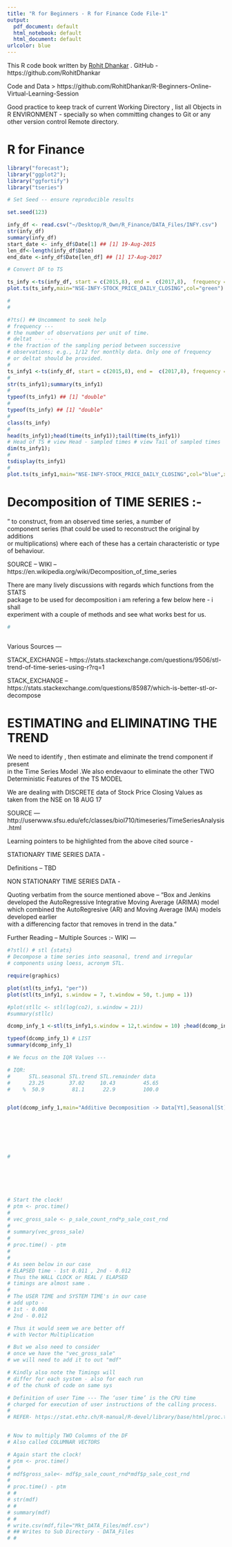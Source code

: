 ```yaml
---
title: "R for Beginners - R for Finance Code File-1"
output:
  pdf_document: default
  html_notebook: default
  html_document: default
urlcolor: blue
---
```



This R code book written by [Rohit Dhankar](https://github.com/RohitDhankar) . GitHub - https://github.com/RohitDhankar 

Code and Data > https://github.com/RohitDhankar/R-Beginners-Online-Virtual-Learning-Session    

Good practice to keep track of current Working Directory , list all Objects in R ENVIRONMENT - specially so when committing changes to Git or any other version control Remote directory. 

# R for Finance

```r

library("forecast");
library("ggplot2");
library("ggfortify") 
library("tseries")


```

```r
# Set Seed -- ensure reproducible results 

set.seed(123)

infy_df <- read.csv("~/Desktop/R_Own/R_Finance/DATA_Files/INFY.csv")
str(infy_df)
summary(infy_df)
start_date <- infy_df$Date[1] ## [1] 19-Aug-2015
len_df<-length(infy_df$Date)
end_date <-infy_df$Date[len_df] ## [1] 17-Aug-2017

# Convert DF to TS 

ts_infy <-ts(infy_df, start = c(2015,8), end =  c(2017,8),  frequency = 12) #
plot.ts(ts_infy,main="NSE-INFY-STOCK_PRICE_DAILY_CLOSING",col="green")

#
#


```

```r
#?ts() ## Uncomment to seek help 
# frequency	---
# the number of observations per unit of time.
# deltat	---
# the fraction of the sampling period between successive 
# observations; e.g., 1/12 for monthly data. Only one of frequency 
# or deltat should be provided.
#
ts_infy1 <-ts(infy_df, start = c(2015,8), end =  c(2017,8), frequency = 24,names = "NSE-INFY-STOCK_PRICE_DAILY_CLOSING") #
#
str(ts_infy1);summary(ts_infy1)
#
typeof(ts_infy1) ## [1] "double"
#
typeof(ts_infy) ## [1] "double"
#
class(ts_infy)
#
head(ts_infy1);head(time(ts_infy1));tail(time(ts_infy1)) 
# Head of TS # view Head - sampled times # view Tail of sampled times
dim(ts_infy1);
#
tsdisplay(ts_infy1)
#
plot.ts(ts_infy1,main="NSE-INFY-STOCK_PRICE_DAILY_CLOSING",col="blue",xlab="YEAR + MONTH",ylab="INFY- DAILY_CLOSING")


```

# Decomposition of TIME SERIES :- 

" to construct, from an observed time series, a number of   
component series (that could be used to reconstruct the original by additions   
or multiplications) where each of these has a certain characteristic or type of behaviour.  

SOURCE -- WIKI -- https://en.wikipedia.org/wiki/Decomposition_of_time_series

 There are many lively discussions with regards which functions from the STATS  
 package to be used for decomposition i am refering a few below here - i shall  
 experiment with a couple of methods and see what works best for us.   
 

```r
#



```
Various Sources ---  

STACK_EXCHANGE --  https://stats.stackexchange.com/questions/9506/stl-trend-of-time-series-using-r?rq=1  

STACK_EXCHANGE --  https://stats.stackexchange.com/questions/85987/which-is-better-stl-or-decompose  


# ESTIMATING and ELIMINATING THE TREND 

We need to identify , then estimate and eliminate the trend component if present  
in the Time Series Model .We also endevaour to eliminate the other TWO   
Deterministic Features of the TS MODEL   

We are dealing with DISCRETE data of Stock Price Closing Values as   
taken from the NSE on 18 AUG 17   

SOURCE --- http://userwww.sfsu.edu/efc/classes/biol710/timeseries/TimeSeriesAnalysis.html

Learning pointers to be highlighted from the above cited source - 

STATIONARY TIME SERIES DATA - 

Definitions -- TBD 

NON STATIONARY TIME SERIES DATA - 

Quoting verbatim from the source mentioned above -- 
"Box and Jenkins developed the AutoRegressive Integrative Moving Average (ARIMA) model  
which combined the AutoRegresive (AR) and Moving Average (MA) models developed earlier  
with a differencing factor that removes in trend in the data.
"

Further Reading -- Multiple Sources :- 
WIKI --- 


```r
#?stl() # stl {stats}
# Decompose a time series into seasonal, trend and irregular 
# components using loess, acronym STL.

require(graphics)

plot(stl(ts_infy1, "per"))
plot(stl(ts_infy1, s.window = 7, t.window = 50, t.jump = 1))

#plot(stllc <- stl(log(co2), s.window = 21))
#summary(stllc)


```



```r
dcomp_infy_1 <-stl(ts_infy1,s.window = 12,t.window = 10) ;head(dcomp_infy_1$time.series) ;str(dcomp_infy_1) 

```



```r

typeof(dcomp_infy_1) # LIST 
summary(dcomp_infy_1)

# We focus on the IQR Values --- 

# IQR:
#      STL.seasonal STL.trend STL.remainder data 
#      23.25        37.02     10.43         45.65
#    %  50.9         81.1      22.9         100.0



```



```r

plot(dcomp_infy_1,main="Additive Decomposition -> Data[Yt],Seasonal[St],Trend[Mt] and Remainder[Et]",col="blue") 

```



```r


```



```r


```



```r


```



```r


```



```r


```



```r


```



```r

# 



 
```






```r




```



```r

# Start the clock!
# ptm <- proc.time()
# 
# vec_gross_sale <- p_sale_count_rnd*p_sale_cost_rnd
# 
# summary(vec_gross_sale)
# 
# proc.time() - ptm 
# 
#
# As seen below in our case 
# ELAPSED time - 1st 0.011 , 2nd - 0.012
# Thus the WALL CLOCK or REAL / ELAPSED 
# timings are almost same . 
#
# The USER TIME and SYSTEM TIME's in our case 
# add upto - 
# 1st - 0.008
# 2nd - 0.012

# Thus it would seem we are better off 
# with Vector Multiplication

# But we also need to consider 
# once we have the "vec_gross_sale" 
# we will need to add it to out "mdf"

# Kindly also note the Timings will
# differ for each system - also for each run 
# of the chunk of code on same sys

# Definition of user Time --- The ‘user time’ is the CPU time 
# charged for execution of user instructions of the calling process.
#
# REFER- https://stat.ethz.ch/R-manual/R-devel/library/base/html/proc.time.html



```


```r

# Now to multiply TWO Columns of the DF 
# Also called COLUMNAR VECTORS 

# Again start the clock!
# ptm <- proc.time()
# 
# mdf$gross_sale<- mdf$p_sale_count_rnd*mdf$p_sale_cost_rnd
# 
# proc.time() - ptm 
# #
# str(mdf)
# #
# summary(mdf)
# #
# write.csv(mdf,file="Mkt_DATA_Files/mdf.csv") 
# ## Writes to Sub Directory - DATA_Files
# #


```


```r



```




```r


```



```r


```



```r


```




```r


```




```r


```




```r


```




```r


```




```r


```




```r


```




```r


```




```r


```
